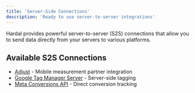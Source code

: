 ```yaml
---
title: 'Server-Side Connections'
description: 'Ready to use server-to-server integrations'
---
```


Hardal provides powerful server-to-server (S2S) connections that allow you to send data directly from your servers to various platforms.

## Available S2S Connections

- [Adjust](/server-side/adjust) - Mobile measurement partner integration
- [Google Tag Manager Server](/server-side/gtm-server) - Server-side tagging
- [Meta Conversions API](/server-side/meta-capi) - Direct conversion tracking 